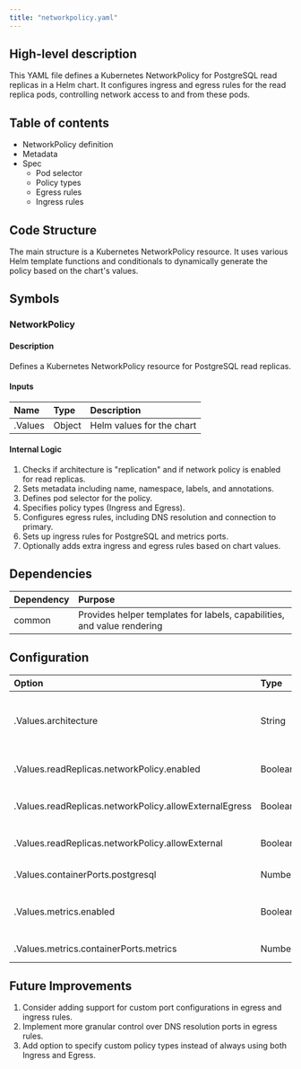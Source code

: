 ```yaml
---
title: "networkpolicy.yaml"
---
```


## High-level description
This YAML file defines a Kubernetes NetworkPolicy for PostgreSQL read replicas in a Helm chart. It configures ingress and egress rules for the read replica pods, controlling network access to and from these pods.

## Table of contents
- NetworkPolicy definition
- Metadata
- Spec
  - Pod selector
  - Policy types
  - Egress rules
  - Ingress rules

## Code Structure
The main structure is a Kubernetes NetworkPolicy resource. It uses various Helm template functions and conditionals to dynamically generate the policy based on the chart's values.

## Symbols

### NetworkPolicy
#### Description
Defines a Kubernetes NetworkPolicy resource for PostgreSQL read replicas.

#### Inputs
| Name | Type | Description |
|:-----|:-----|:------------|
| .Values | Object | Helm values for the chart |

#### Internal Logic
1. Checks if architecture is "replication" and if network policy is enabled for read replicas.
2. Sets metadata including name, namespace, labels, and annotations.
3. Defines pod selector for the policy.
4. Specifies policy types (Ingress and Egress).
5. Configures egress rules, including DNS resolution and connection to primary.
6. Sets up ingress rules for PostgreSQL and metrics ports.
7. Optionally adds extra ingress and egress rules based on chart values.

## Dependencies
| Dependency | Purpose |
|:-----------|:--------|
| common | Provides helper templates for labels, capabilities, and value rendering |

## Configuration
| Option | Type | Default | Description |
|:-------|:-----|:--------|:------------|
| .Values.architecture | String | N/A | Must be "replication" for this policy to apply |
| .Values.readReplicas.networkPolicy.enabled | Boolean | N/A | Enables the network policy |
| .Values.readReplicas.networkPolicy.allowExternalEgress | Boolean | N/A | Allows all egress traffic if true |
| .Values.readReplicas.networkPolicy.allowExternal | Boolean | N/A | Allows all ingress traffic if true |
| .Values.containerPorts.postgresql | Number | N/A | PostgreSQL port number |
| .Values.metrics.enabled | Boolean | N/A | Enables metrics port in ingress rules if true |
| .Values.metrics.containerPorts.metrics | Number | N/A | Metrics port number |

## Future Improvements
1. Consider adding support for custom port configurations in egress and ingress rules.
2. Implement more granular control over DNS resolution ports in egress rules.
3. Add option to specify custom policy types instead of always using both Ingress and Egress.